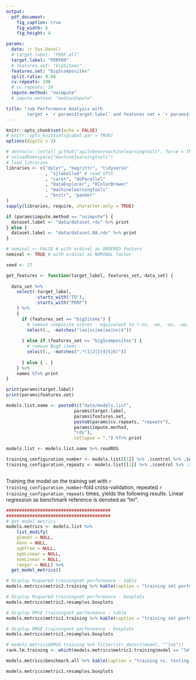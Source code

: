 ```yaml
---
output: 
  pdf_document: 
    fig_caption: true
    fig_width: 6
    fig_height: 4

params:
  date: !r Sys.Date()
  # target.label: "PERF.all"
  target.label: "PERF09"
  # features.set: "big5items"
  features.set: "big5composites"
  split.ratio: 0.80
  cv.repeats: 100
  # cv.repeats: 10
  impute.method: "noimpute"
  # impute.method: "medianImpute"

title: "Job Performance Analysis with
        target = `r params$target.label` and features set = `r params$features.set`"
---
```



```r
knitr::opts_chunk$set(echo = FALSE)
# knitr::opts_knit$set(global.par = TRUE)
options(digits = 3)

# devtools::install_github("agilebean/machinelearningtools", force = TRUE)
# unloadNamespace("machinelearningtools")
# load libraries
libraries <- c("dplyr", "magrittr", "tidyverse"
               , "sjlabelled" # read SPSS
               , "caret", "doParallel"
               , "DataExplorer", "RColorBrewer"
               , "machinelearningtools"
               , "knitr", "pander"
)
sapply(libraries, require, character.only = TRUE)

if (params$impute.method == "noimpute") {
  dataset.label <- "data/dataset.rds" %>% print
} else {
  dataset.label <- "data/dataset.NA.rds" %>% print
}

# nominal <- FALSE # with ordinal as ORDERED factors
nominal <- TRUE # with ordinal as NOMINAL factor

seed <- 17

get_features <- function(target_label, features_set, data_set) {
  
  data_set %>% 
    select(-target_label,
           -starts_with("TO"),
           -starts_with("PERF")
    ) %>% 
    {
      if (features_set == "big5items") {
        # remove composite scores - equivalent to (-nn, -ee, -oo, -aa, -cc)
        select(., -matches("(oo|cc|ee|aa|nn)$")) 
        
      } else if (features_set == "big5composites") {
        # remove Big5 items
        select(., -matches(".*(1|2|3|4|5|6)"))
        
      } else { . }
    } %>% 
    names %T>% print
}
```



```r
print(params$target.label)
print(params$features.set)

models.list.name <- paste0(c("data/models.list", 
                          params$target.label, 
                          params$features.set,
                          paste0(params$cv.repeats, "repeats"),
                          params$impute.method,
                          "rds"), 
                          collapse = ".") %T>% print

models.list <- models.list.name %>% readRDS

training_configuration_number <- models.list[[1]] %>% .$control %>% .$number
training_configuration_repeats <- models.list[[1]] %>% .$control %>% .$repeats



```

Training the model on the training set with `r training_configuration_number`-fold cross-validation, repeated  `r training_configuration_repeats` times, yields the following results. Linear regression as benchmark reference is denoted as "lm".


```r
########################################
########################################
# get model metrics
models.metrics <- models.list %>% 
    list_modify(
    glmnet = NULL,
    kknn = NULL,
    xgbTree = NULL,
    xgbLinear = NULL,
    svmLinear = NULL,
    ranger = NULL) %>% 
  get_model_metrics() 

# display Rsquared trainingset performance - table
models.metrics$metric2.training %>% kable(caption = "training set performance: Rsquared")

# display Rsquared trainingset performance - boxplots
models.metrics$metric2.resamples.boxplots

# display RMSE trainingset performance - table
models.metrics$metric1.training %>% kable(caption = "training set performance: RMSE")

# display RMSE trainingset performance - boxplots
models.metrics$metric1.resamples.boxplots

# models.metrics$RMSE.training %>% filter(str_detect(model, "^lm$"))
rank.lm.training <- which(models.metrics$metric1.training$model == "lm")
```

```r
models.metrics$benchmark.all %>% kable(caption = "training vs. testing set performance: RMSE")
```


```r
models.metrics$metric1.resamples.boxplots
```

